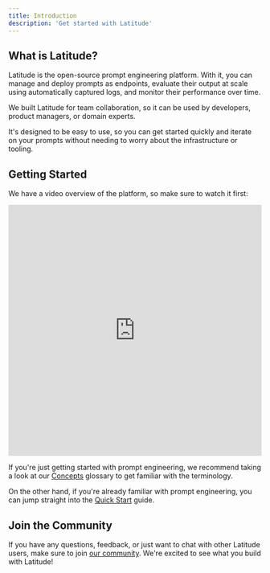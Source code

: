 ```yaml
---
title: Introduction
description: 'Get started with Latitude'
---
```


## What is Latitude?

Latitude is the open-source prompt engineering platform. With it, you can manage and deploy prompts as endpoints, evaluate their output at scale using automatically captured logs, and monitor their performance over time.

We built Latitude for team collaboration, so it can be used by developers, product managers, or domain experts.

It's designed to be easy to use, so you can get started quickly and iterate on your prompts without needing to worry about the infrastructure or tooling.

## Getting Started

We have a video overview of the platform, so make sure to watch it first:

<iframe width="100%" height="500px" src="https://www.youtube.com/embed/G-0Kq9Dt-8c?si=nk-uC236BOe1Vx0a" title="YouTube video player" frameborder="0" allow="accelerometer; autoplay; clipboard-write; encrypted-media; gyroscope; picture-in-picture; web-share" referrerpolicy="strict-origin-when-cross-origin" allowfullscreen></iframe>

If you're just getting started with prompt engineering, we recommend taking a look at our [Concepts](/guides/getting-started/concepts) glossary to get familiar with the terminology.

On the other hand, if you're already familiar with prompt engineering, you can jump straight into the [Quick Start](/guides/getting-started/quick-start) guide.

## Join the Community

If you have any questions, feedback, or just want to chat with other Latitude users, make sure to join [our community](https://join.slack.com/t/trylatitude/shared_invite/zt-17dyj4elt-rwM~h2OorAA3NtgmibhnLA). We're excited to see what you build with Latitude!
